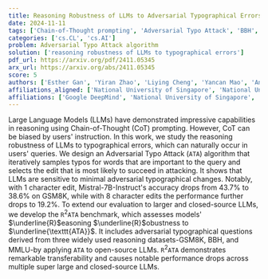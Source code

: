 ```yaml
---
title: Reasoning Robustness of LLMs to Adversarial Typographical Errors
date: 2024-11-11
tags: ['Chain-of-Thought prompting', 'Adversarial Typo Attack', 'BBH', 'Large Language Models', 'GSM8K', 'adversarial typographical errors', 'MMLU', 'reasoning robustness', 'R2ATA benchmark']
categories: ['cs.CL', 'cs.AI']
problem: Adversarial Typo Attack algorithm
solution: ['reasoning robustness of LLMs to typographical errors']
pdf_url: https://arxiv.org/pdf/2411.05345
arx_url: https://arxiv.org/abs/2411.05345
score: 5
authors: ['Esther Gan', 'Yiran Zhao', 'Liying Cheng', 'Yancan Mao', 'Anirudh Goyal', 'Kenji Kawaguchi', 'Min-Yen Kan', 'Michael Shieh']
affiliations_aligned: ['National University of Singapore', 'National University of Singapore', 'Singapore University of Technology and Design', 'National University of Singapore', 'Google DeepMind', 'National University of Singapore', 'National University of Singapore', 'National University of Singapore']
affiliations: ['Google DeepMind', 'National University of Singapore', 'Singapore University of Technology and Design']
---
```



Large Language Models (LLMs) have demonstrated impressive capabilities in reasoning using Chain-of-Thought (CoT) prompting. However, CoT can be biased by users' instruction. In this work, we study the reasoning robustness of LLMs to typographical errors, which can naturally occur in users' queries. We design an Adversarial Typo Attack ($\texttt{ATA}$) algorithm that iteratively samples typos for words that are important to the query and selects the edit that is most likely to succeed in attacking. It shows that LLMs are sensitive to minimal adversarial typographical changes. Notably, with 1 character edit, Mistral-7B-Instruct's accuracy drops from 43.7% to 38.6% on GSM8K, while with 8 character edits the performance further drops to 19.2%. To extend our evaluation to larger and closed-source LLMs, we develop the $\texttt{R$^2$ATA}$ benchmark, which assesses models' $\underline{R}$easoning $\underline{R}$obustness to $\underline{\texttt{ATA}}$. It includes adversarial typographical questions derived from three widely used reasoning datasets-GSM8K, BBH, and MMLU-by applying $\texttt{ATA}$ to open-source LLMs. $\texttt{R$^2$ATA}$ demonstrates remarkable transferability and causes notable performance drops across multiple super large and closed-source LLMs.